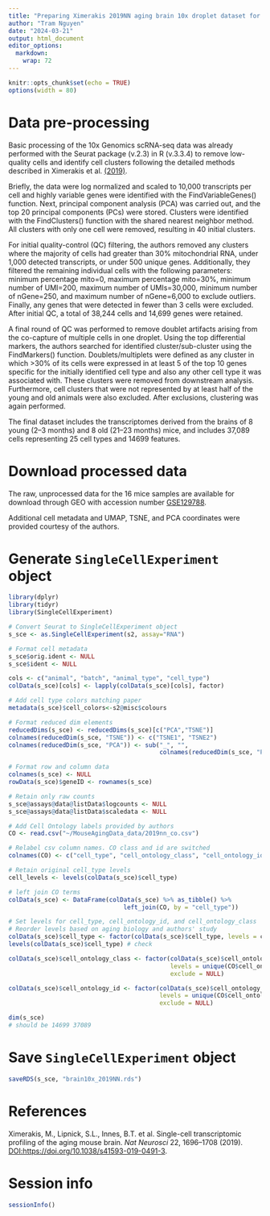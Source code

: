 ```yaml
---
title: "Preparing Ximerakis 2019NN aging brain 10x droplet dataset for ExperimentHub"
author: "Tram Nguyen"
date: "2024-03-21"
output: html_document
editor_options: 
  markdown: 
    wrap: 72
---
```


```r
knitr::opts_chunk$set(echo = TRUE)
options(width = 80)
```

# Data pre-processing

Basic processing of the 10x Genomics scRNA-seq data was already
performed with the Seurat package (v.2.3) in R (v.3.3.4) to remove
low-quality cells and identify cell clusters following the detailed
methods described in Ximerakis et al.
[(2019)](https://www.nature.com/articles/s41593-019-0491-3#Sec12).

Briefly, the data were log normalized and scaled to 10,000 transcripts
per cell and highly variable genes were identified with the
FindVariableGenes() function. Next, principal component analysis (PCA)
was carried out, and the top 20 principal components (PCs) were stored.
Clusters were identified with the FindClusters() function with the
shared nearest neighbor method. All clusters with only one cell were
removed, resulting in 40 initial clusters.

For initial quality-control (QC) filtering, the authors removed any
clusters where the majority of cells had greater than 30%
mitochondrial RNA, under 1,000 detected transcripts, or under 500 unique
genes. Additionally, they filtered the remaining individual cells with
the following parameters: minimum percentage mito=0, maximum
percentage mito=30%, minimum number of UMI=200, maximum number of
UMIs=30,000, minimum number of nGene=250, and maximum number of
nGene=6,000 to exclude outliers. Finally, any genes that were
detected in fewer than 3 cells were excluded. After initial QC, a total of 
38,244 cells and 14,699 genes were retained.

A final round of QC was performed to remove doublet artifacts arising from
the co-capture of multiple cells in one droplet. Using the top differential
markers, the authors searched for identified cluster/sub-cluster using the
FindMarkers() function. Doublets/multiplets were defined as any cluster in
which >30% of its cells were expressed in at least 5 of the top 10 genes
specific for the initially identified cell type and also any other cell type it 
was associated with. These clusters were removed from downstream analysis.
Furthermore, cell clusters that were not represented by at least half of the
young and old animals were also excluded. After exclusions, clustering was again
performed.

The final dataset includes the transcriptomes derived from the brains of
8 young (2–3 months) and 8 old (21–23 months) mice, and includes 37,089 cells
representing 25 cell types and 14699 features. 


# Download processed data

The raw, unprocessed data for the 16 mice samples are available for download 
through GEO with accession number [GSE129788](https://www.ncbi.nlm.nih.gov/geo/query/acc.cgi?acc=GSE12978).

Additional cell metadata and UMAP, TSNE, and PCA coordinates were provided 
courtesy of the authors.

# Generate `SingleCellExperiment` object

```r
library(dplyr)
library(tidyr)
library(SingleCellExperiment)

# Convert Seurat to SingleCellExperiment object
s_sce <- as.SingleCellExperiment(s2, assay="RNA")

# Format cell metadata
s_sce$orig.ident <- NULL
s_sce$ident <- NULL

cols <- c("animal", "batch", "animal_type", "cell_type")
colData(s_sce)[cols] <- lapply(colData(s_sce)[cols], factor)

# Add cell type colors matching paper
metadata(s_sce)$cell_colors<-s2@misc$colours

# Format reduced dim elements
reducedDims(s_sce) <- reducedDims(s_sce)[c("PCA","TSNE")]
colnames(reducedDim(s_sce, "TSNE")) <- c("TSNE1", "TSNE2")
colnames(reducedDim(s_sce, "PCA")) <- sub("_", "", 
                                          colnames(reducedDim(s_sce, "PCA")))

# Format row and column data
colnames(s_sce) <- NULL
rowData(s_sce)$geneID <- rownames(s_sce)

# Retain only raw counts
s_sce@assays@data@listData$logcounts <- NULL
s_sce@assays@data@listData$scaledata <- NULL

# Add Cell Ontology labels provided by authors
CO <- read.csv("~/MouseAgingData_data/2019nn_co.csv")

# Relabel csv column names. CO class and id are switched
colnames(CO) <- c("cell_type", "cell_ontology_class", "cell_ontology_id")

# Retain original cell_type levels
cell_levels <- levels(colData(s_sce)$cell_type)

# left join CO terms
colData(s_sce) <- DataFrame(colData(s_sce) %>% as_tibble() %>% 
                                left_join(CO, by = "cell_type"))

# Set levels for cell_type, cell_ontology_id, and cell_ontology_class
# Reorder levels based on aging biology and authors' study
colData(s_sce)$cell_type <- factor(colData(s_sce)$cell_type, levels = cell_levels)
levels(colData(s_sce)$cell_type) # check

colData(s_sce)$cell_ontology_class <- factor(colData(s_sce)$cell_ontology_class, 
                                             levels = unique(CO$cell_ontology_class), 
                                             exclude = NULL)

colData(s_sce)$cell_ontology_id <- factor(colData(s_sce)$cell_ontology_id, 
                                          levels = unique(CO$cell_ontology_id), 
                                          exclude = NULL)

dim(s_sce)
# should be 14699 37089
```

# Save `SingleCellExperiment` object

```r
saveRDS(s_sce, "brain10x_2019NN.rds")
```

# References

Ximerakis, M., Lipnick, S.L., Innes, B.T. et al. Single-cell transcriptomic
profiling of the aging mouse brain. *Nat Neurosci* 22, 1696–1708 (2019).
<DOI:https://doi.org/10.1038/s41593-019-0491-3>.

# Session info

```r
sessionInfo()
```